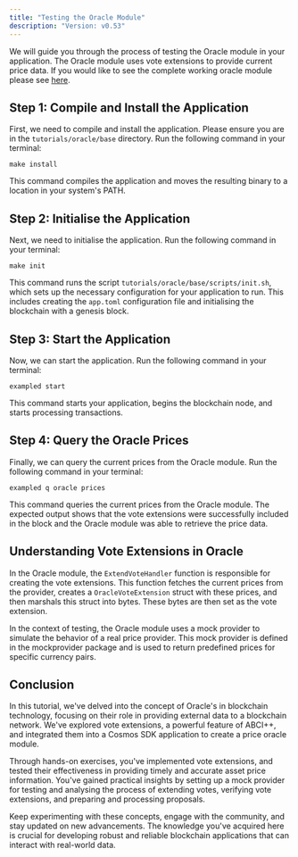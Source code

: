 ```yaml
---
title: "Testing the Oracle Module"
description: "Version: v0.53"
---
```


We will guide you through the process of testing the Oracle module in your application. The Oracle module uses vote extensions to provide current price data. If you would like to see the complete working oracle module please see [here](https://github.com/cosmos/sdk-tutorials/blob/master/tutorials/oracle/base/x/oracle).

## Step 1: Compile and Install the Application[​](#step-1-compile-and-install-the-application "Direct link to Step 1: Compile and Install the Application")

First, we need to compile and install the application. Please ensure you are in the `tutorials/oracle/base` directory. Run the following command in your terminal:

```
make install
```

This command compiles the application and moves the resulting binary to a location in your system's PATH.

## Step 2: Initialise the Application[​](#step-2-initialise-the-application "Direct link to Step 2: Initialise the Application")

Next, we need to initialise the application. Run the following command in your terminal:

```
make init
```

This command runs the script `tutorials/oracle/base/scripts/init.sh`, which sets up the necessary configuration for your application to run. This includes creating the `app.toml` configuration file and initialising the blockchain with a genesis block.

## Step 3: Start the Application[​](#step-3-start-the-application "Direct link to Step 3: Start the Application")

Now, we can start the application. Run the following command in your terminal:

```
exampled start
```

This command starts your application, begins the blockchain node, and starts processing transactions.

## Step 4: Query the Oracle Prices[​](#step-4-query-the-oracle-prices "Direct link to Step 4: Query the Oracle Prices")

Finally, we can query the current prices from the Oracle module. Run the following command in your terminal:

```
exampled q oracle prices
```

This command queries the current prices from the Oracle module. The expected output shows that the vote extensions were successfully included in the block and the Oracle module was able to retrieve the price data.

## Understanding Vote Extensions in Oracle[​](#understanding-vote-extensions-in-oracle "Direct link to Understanding Vote Extensions in Oracle")

In the Oracle module, the `ExtendVoteHandler` function is responsible for creating the vote extensions. This function fetches the current prices from the provider, creates a `OracleVoteExtension` struct with these prices, and then marshals this struct into bytes. These bytes are then set as the vote extension.

In the context of testing, the Oracle module uses a mock provider to simulate the behavior of a real price provider. This mock provider is defined in the mockprovider package and is used to return predefined prices for specific currency pairs.

## Conclusion[​](#conclusion "Direct link to Conclusion")

In this tutorial, we've delved into the concept of Oracle's in blockchain technology, focusing on their role in providing external data to a blockchain network. We've explored vote extensions, a powerful feature of ABCI++, and integrated them into a Cosmos SDK application to create a price oracle module.

Through hands-on exercises, you've implemented vote extensions, and tested their effectiveness in providing timely and accurate asset price information. You've gained practical insights by setting up a mock provider for testing and analysing the process of extending votes, verifying vote extensions, and preparing and processing proposals.

Keep experimenting with these concepts, engage with the community, and stay updated on new advancements. The knowledge you've acquired here is crucial for developing robust and reliable blockchain applications that can interact with real-world data.
